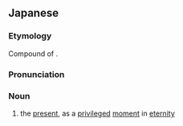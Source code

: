==Japanese==
{{ja-kanjitab|なか|いま|yomi=k}}

===Etymology===
Compound of {{affix|sort=なかいま|ja|中|tr1=naka|t1=middle|今|tr2=ima|t2=now}}.

===Pronunciation===
{{ja-pron|yomi=k|なかいま}}

===Noun===
{{ja-noun|なかいま}}

# the [[present]], as a [[privileged]] [[moment]] in [[eternity]]